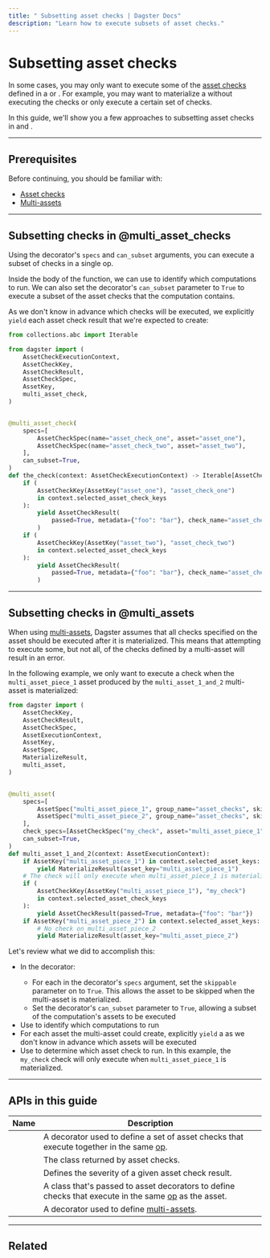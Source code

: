 ```yaml
---
title: " Subsetting asset checks | Dagster Docs"
description: "Learn how to execute subsets of asset checks."
---
```


# Subsetting asset checks

In some cases, you may only want to execute some of the [asset checks](/concepts/assets/asset-checks) defined in a <PyObject object="multi_asset" decorator /> or <PyObject object="multi_asset_check" decorator />. For example, you may want to materialize a <PyObject object="multi_asset" decorator /> without executing the checks or only execute a certain set of checks.

In this guide, we'll show you a few approaches to subsetting asset checks in <PyObject object="multi_asset_check" decorator pluralize /> and <PyObject object="multi_asset" decorator pluralize />.

---

## Prerequisites

Before continuing, you should be familiar with:

- [Asset checks](/concepts/assets/asset-checks)
- [Multi-assets](/concepts/assets/multi-assets)

---

## Subsetting checks in @multi_asset_checks

Using the <PyObject object="multi_asset_check" decorator /> decorator's `specs` and `can_subset` arguments, you can execute a subset of checks in a single op.

Inside the body of the function, we can use <PyObject object="AssetCheckExecutionContext" displayText="AssetCheckExecutionContext.selected_asset_check_keys" /> to identify which computations to run. We can also set the decorator's `can_subset` parameter to `True` to execute a subset of the asset checks that the computation contains.

As we don't know in advance which checks will be executed, we explicitly `yield` each asset check result that we're expected to create:

```python file=/concepts/assets/asset_checks/subset_multi_asset_check.py
from collections.abc import Iterable

from dagster import (
    AssetCheckExecutionContext,
    AssetCheckKey,
    AssetCheckResult,
    AssetCheckSpec,
    AssetKey,
    multi_asset_check,
)


@multi_asset_check(
    specs=[
        AssetCheckSpec(name="asset_check_one", asset="asset_one"),
        AssetCheckSpec(name="asset_check_two", asset="asset_two"),
    ],
    can_subset=True,
)
def the_check(context: AssetCheckExecutionContext) -> Iterable[AssetCheckResult]:
    if (
        AssetCheckKey(AssetKey("asset_one"), "asset_check_one")
        in context.selected_asset_check_keys
    ):
        yield AssetCheckResult(
            passed=True, metadata={"foo": "bar"}, check_name="asset_check_one"
        )
    if (
        AssetCheckKey(AssetKey("asset_two"), "asset_check_two")
        in context.selected_asset_check_keys
    ):
        yield AssetCheckResult(
            passed=True, metadata={"foo": "bar"}, check_name="asset_check_two"
        )
```

---

## Subsetting checks in @multi_assets

When using [multi-assets](/concepts/assets/multi-assets), Dagster assumes that all checks specified on the asset should be executed after it is materialized. This means that attempting to execute some, but not all, of the checks defined by a multi-asset will result in an error.

In the following example, we only want to execute a check when the `multi_asset_piece_1` asset produced by the `multi_asset_1_and_2` multi-asset is materialized:

```python file=/concepts/assets/asset_checks/subset_check_multi_asset.py
from dagster import (
    AssetCheckKey,
    AssetCheckResult,
    AssetCheckSpec,
    AssetExecutionContext,
    AssetKey,
    AssetSpec,
    MaterializeResult,
    multi_asset,
)


@multi_asset(
    specs=[
        AssetSpec("multi_asset_piece_1", group_name="asset_checks", skippable=True),
        AssetSpec("multi_asset_piece_2", group_name="asset_checks", skippable=True),
    ],
    check_specs=[AssetCheckSpec("my_check", asset="multi_asset_piece_1")],
    can_subset=True,
)
def multi_asset_1_and_2(context: AssetExecutionContext):
    if AssetKey("multi_asset_piece_1") in context.selected_asset_keys:
        yield MaterializeResult(asset_key="multi_asset_piece_1")
    # The check will only execute when multi_asset_piece_1 is materialized
    if (
        AssetCheckKey(AssetKey("multi_asset_piece_1"), "my_check")
        in context.selected_asset_check_keys
    ):
        yield AssetCheckResult(passed=True, metadata={"foo": "bar"})
    if AssetKey("multi_asset_piece_2") in context.selected_asset_keys:
        # No check on multi_asset_piece_2
        yield MaterializeResult(asset_key="multi_asset_piece_2")
```

Let's review what we did to accomplish this:

- In the <PyObject object="multi_asset" decorator /> decorator:
  - For each <PyObject object="AssetSpec" /> in the decorator's `specs` argument, set the `skippable` parameter on <PyObject object="AssetSpec" /> to `True`. This allows the asset to be skipped when the multi-asset is materialized.
  - Set the decorator's `can_subset` parameter to `True`, allowing a subset of the computation's assets to be executed
- Use <PyObject object="AssetExecutionContext" displayText="AssetExecutionContext.selected_asset_keys" /> to identify which computations to run
- For each asset the multi-asset could create, explicitly `yield` a <PyObject object="MaterializeResult" /> as we don't know in advance which assets will be executed
- Use <PyObject object="AssetExecutionContext" displayText="AssetExecutionContext.selected_asset_check_keys" /> to determine which asset check to run. In this example, the `my_check` check will only execute when `multi_asset_piece_1` is materialized.

---

## APIs in this guide

| Name                                              | Description                                                                                                                           |
| ------------------------------------------------- | ------------------------------------------------------------------------------------------------------------------------------------- |
| <PyObject object="multi_asset_check" decorator /> | A decorator used to define a set of asset checks that execute together in the same [op](/concepts/ops-jobs-graphs/ops).               |
| <PyObject object="AssetCheckResult" />            | The class returned by asset checks.                                                                                                   |
| <PyObject object="AssetCheckSeverity" />          | Defines the severity of a given asset check result.                                                                                   |
| <PyObject object="AssetCheckSpec" />              | A class that's passed to asset decorators to define checks that execute in the same [op](/concepts/ops-jobs-graphs/ops) as the asset. |
| <PyObject object="multi_asset" decorator />       | A decorator used to define [multi-assets](/concepts/assets/multi-assets).                                                             |

---

## Related

<ArticleList>
  <ArticleListItem
    title="Asset checks"
    href="/concepts/assets/asset-checks"
  ></ArticleListItem>
  <ArticleListItem
    title="Asset definitions"
    href="/concepts/assets/software-defined-assets"
  ></ArticleListItem>
  <ArticleListItem
    title="Defining and executing asset checks"
    href="/concepts/assets/asset-checks/define-execute-asset-checks"
  ></ArticleListItem>
  <ArticleListItem
    title="Using asset checks to check data freshness"
    href="/concepts/assets/asset-checks/checking-for-data-freshness"
  ></ArticleListItem>
</ArticleList>
